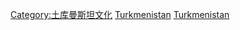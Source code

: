 {{Commonscat|World Heritage Sites in Turkmenistan}}

[[Category:土库曼斯坦文化|Category:土库曼斯坦文化]]
[[Category:亞洲和太平洋地區世界遺產|Turkmenistan]]
[[Category:各國世界遺產|Turkmenistan]]